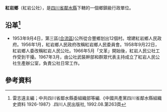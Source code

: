 '''紅岩鄉'''（紅岩公社），是[[四川省|四川省]][[鄰水縣|鄰水縣]]下轄的一個鄉鎮級行政單位。

== 沿革<ref>雷志遠主編；中共四川省鄰水縣委組織部等編.《中國共產黨四川省鄰水縣組織史資料 1926-1987》.四川人民出版社, 1992.08.第263頁</ref>==
* 1953年9月4日，第三區([[合流區|合流區]])公所從合豐鄉划出12個村。增建紅岩鄉人民政府。1956年1月，紅岩鄉人民政府改稱紅岩鄉人民委員會。1958年9月22日，紅岩鄉人委改稱紅岩人民公社。1966年5月「文革」開始後，紅岩人民公社工作受到干擾。1967年3月，由公社武裝幹部和群眾代表主持成立了紅岩人民公社生產辦公室，負責公社日常工作。

== 參考資料 ==
{{reflist}}
{{行政區劃小作品}}
{{鄰水縣行政區劃（1953年9月4日至1955年3月5日）}}
{{鄰水縣行政區劃（1955年3月5日至1956年1月24日）}}
{{鄰水縣行政區劃（1956年1月24日至1963年5月25日）}}
{{鄰水縣行政區劃（1963年5月25日至1993年12月31日）}}
{{鄰水縣行政區劃}}